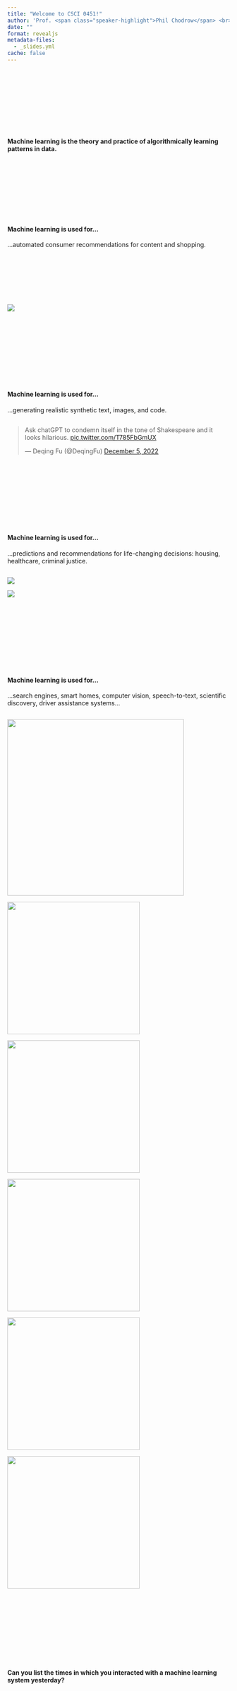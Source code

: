```yaml
---
title: "Welcome to CSCI 0451!"
author: 'Prof. <span class="speaker-highlight">Phil Chodrow</span> <br>Department of Computer Science<br>Middlebury College'  
date: ""
format: revealjs
metadata-files: 
  - _slides.yml
cache: false
---
```


## {.bg1}

<br> <br> <br> <br> <br> <br> <br> 

#### Machine learning is the theory and practice of algorithmically learning [patterns in data]{.alert}. 

## {.split-33}

::: {.column .bg1}

<br> <br> <br> <br> <br> <br> 

#### Machine learning is used for...

...automated consumer recommendations for content and shopping.

:::

::: {.column .bg0}


<br> <br> <br> <br> <br> 

::: {.stretch}
![](../assets/img/figs/netflix-rec.jpeg)
:::


:::

## {.split-33}

::: {.column .bg1}

<br> <br> <br> <br> <br> <br> 

#### Machine learning is used for...

...generating realistic synthetic text, images, and code. 


:::

::: {.column .bg0}


::: {.absolute top=25 left=75 width=800}

<blockquote class="twitter-tweet"><p lang="en" dir="ltr">Ask chatGPT to condemn itself in the tone of Shakespeare and it looks hilarious. <a href="https://t.co/T785FbGmUX">pic.twitter.com/T785FbGmUX</a></p>&mdash; Deqing Fu (@DeqingFu) <a href="https://twitter.com/DeqingFu/status/1599682153201401856?ref_src=twsrc%5Etfw">December 5, 2022</a></blockquote> <script async src="https://platform.twitter.com/widgets.js" charset="utf-8"></script>

:::

:::

## {.split-33}

::: {.column .bg1}

<br> <br> <br> <br> <br> <br> 

#### Machine learning is used for...

...predictions and recommendations for life-changing decisions: housing, healthcare, criminal justice.   

:::

::: {.column .bg0}


::: {.stretch}
![](../assets/img/figs/realpage-banner.png)
:::

::: {.stretch}
![](../assets/img/figs/realpage-unbiased.png)
:::

:::

## {.split-33}

::: {.column .bg1}

<br> <br> <br> <br> <br> <br> 

#### Machine learning is used for...

...search engines, smart homes, computer vision, speech-to-text, scientific discovery, driver assistance systems...

:::

::: {.column .bg0}


![](https://upload.wikimedia.org/wikipedia/commons/thumb/c/c1/Google_Homepage.svg/640px-Google_Homepage.svg.png){.absolute top=200 left=0 width=400 }
 
![](https://images.tmcnet.com/tmc/misc/articles/image/2018-jun/6799911737-smart-home1-1000x536.png){.absolute top=250 right=10 width=300 }

![](https://miro.medium.com/max/1400/1*8gmgaAkFdI-9OHY5cA93xQ.png){.absolute top=10 left=10 width=300 }

![](https://www.voicereport.ai/wp-content/uploads/2019/08/speech-to-text-software.png){.absolute top=10 right=10 width=300 }

![](../assets/img/figs/ml-protein-folding.png){.absolute bottom=10 left=10 width=300 }
 

![](https://www.einfochips.com/blog/wp-content/uploads/2018/07/experience-safe-and-smart-driving-with-vision-based-advanced-driver-assistance-systems-adas-featured.jpg){.absolute bottom=10 right=10 width=300}
:::

## {.bg3}

<br> <br> <br> <br> <br> <br> <br>  


#### Can you list the times in which you interacted with a machine learning system [yesterday]{.alert}?
 

## {.bg2}

<br> <br> <br> <br> <br> <br> <br>  <br>  

### How is [this course]{.alert} going to go?



## {.split-33}

::: {.column .bg1}

<br> <br> <br> <br> <br> <br> <br> 

#### Rough, [tentative]{.alert} plan for the semester

:::


::: {.column .bg0}

###### Fundamentals of prediction (~6 weeks)  

- Core math concepts
- Optimization ("the algorithms")
- How to help models generalize
- Formal definitions of bias and fairness

###### Unsupervised methods (~1 week)

- Clustering
- Dimensionality reduction

###### Deep Learning (~4 weeks)

- Image classification
- Text generation
- Word embedding


###### Project Presentations (~1 week)

:::


## {.split-33}

::: {.column .bg1}

<br> <br> <br> <br> <br> <br> <br> 

### Most Days

:::

::: {.column .bg0}

###### Warmup Activity

- Complete ahead of time. 
- Reinforces content from readings and connects them to lecture. 
- Present in groups of 4-5. 
- Random presenter presents to the group. 

###### Lecture 

- Math
- Live-coding
- Your questions and ideas!

###### Close-Out Activity

- In same groups as warmup.
- Practices content from lecture. 

:::

## {.split-33}

::: {.column .bg1}

<br> <br> <br> <br> <br> <br> <br> 

#### Activities and assignments

:::

::: {.column .bg0}

###### Blog Posts

- Aim for ~1 per week. 
- Involves implementation, experiments, and discussion. 
- Published on your blog. 

###### Daily Warmup Activities

- Relatively quick **when you've done the readings**.
- One (random) person each day will present to 4-5 classmates. 
- Connects readings to lecture. 

###### Project

- In groups of your choosing. 
- Work on it throughout the semester, presentations in last week. 
- We'll have activities etc. to help you pick a path. 

:::

## {.split-50}

::: {.column .bg1}

<br> <br> 

### Blog Posts

- Implement algorithms in source (`.py`) files. 
- Perform experiments in Jupyter notebooks. 
- Create figures, add expository prose, etc. 
- Render your notebooks into a blog using the Quarto publishing engine. 
- Host source code and rendered blog on GitHub. 

:::

::: {.column .bg0}

<br> 

::: {.stretch}
![](../assets/img/figs/blog.png)
:::

:::

## {background-image="../assets/img/figs/blog-stack.png" background-size="contain"}

## {.split-33}

::: {.column .bg1}

<br> <br> <br> <br> <br> <br> <br> 

#### Feedback on blog posts via Hypothes.is

:::

::: {.column .bg0}

::: {.stretch}

<br> <br> <br> 

![](../assets/img/figs/annotations.png)

:::
:::


## {.split-33}

::: {.column .bg1}

<br> <br> <br> <br> <br> <br> <br> 

#### Feedback on source code 

:::

::: {.column .bg0}

::: {.stretch}

<br> <br> <br> 

![](../assets/img/figs/annotations-github.png)

:::
:::


## {.split-33}

::: {.column .bg1}

<br> <br> <br> <br> <br> <br> <br> 

#### Readings and Warmups

Do them! *Some readings are optional.*

:::

::: {.column .bg0}


<iframe data-src="https://middlebury-csci-0451.github.io/CSCI-0451/schedule.html" width=900 height=600></iframe>

:::



## {.bg2}

<br> <br> <br> <br> <br> <br> <br> <br> 

### [Collaborative]{.alert} Grading

## {.split-33}

::: {.column .bg1}

<br> <br> <br> <br> <br> <br> <br> 

#### [Collaborative]{.alert} Grading

:::


::: {.column .bg0}


###### **Initialization:** 

::: {.incremental}

- You set goals for your learning and achievement (in week 2).

:::

###### **Main Loop:**

::: {.incremental}

- You attend class, participate in activities, and complete assignments.  
- You get feedback on your assignments from me and the TAs, and you **revise**.
- You reflect on your learning and achievement at different points throughout the course. 

:::

###### **At End Of Course:**

::: {.incremental}

- You [**propose a letter grade**]{.alert} that reflects your learning and achievement, and discuss it with me. 

:::

###### [Individual assignments don't get scores, points, or grades--just feedback.]{.fragment}

:::




## {.bg1 .smaller}

### Collaborative Grading

<br> <br> 

|  | [Opportunity]{.alert} | [*Challenge*]{.alert-3} | 
|---------|:-----|:------|
| No points,  no averages      | You can focus on **feedback** and **set your own goals**.   |    *You need to motivate based on your interest in the class* |
| Resubmit assignments      | One of the **best ways to learn**   | *Need to read feedback and prioritize time for revisions* |
| Can skip assignments     | No busy work -- work on what's valuable **to you**.  | *Still need to work enough to learn and meet your goals* |
| No hard due-dates       | Don't ask for extensions, take the time you need   |  *Need to keep yourself on pace to achieve your goals*  |
: {tbl-colwidths="[20,37,37]"}

## {.split-50}

::: {.column .bg1}

#### What a Grade Sounds Like... 

[**A**]{.alert}: *I am ready to take the theory, techniques, and ideas of this course into my endeavours outside this classroom: future classes, projects, hobbies, career.*

[**B**]{.alert}: *With help or review, I might be able to take some of what I learned outside this classroom.*

[**C**]{.alert}: *I showed up and did stuff, but I don't really see any ways to take what I learned outside this classroom.*

[**D-F**]{.alert}: *I didn't really show up or do much.*

:::

::: {.column .bg0}
#### Work Expected [Work Expected]{.hide}

I am very likely to accept your proposed grade in the course if you EITHER: 

- Complete **most assignments** to a high standard (including revisions) OR
- Work for **~10 productive hours per week** outside of class OR
- Do some of the assignments I give you and also **some other things** (that you propose) that are relevant to the course learning goals.

:::



## {.bg3}


<br> <br> <br> <br> <br> 

#### What is something that makes you feel [excited]{.alert} or [empowered]{.alert} about collaborative grading? 

#### What is something that makes you feel [nervous]{.alert-4} or [confused]{.alert-4} about collaborative grading?  




## {.bg2}

<br> <br> <br> <br> <br> <br> <br>  <br>  

### What I [expect]{.alert} from you now 

## {.split-50}

::: {.column .bg1}

#### CS Stuff

You can write moderately-complex, [object-oriented software]{.alert}. 

You are comfortable reading [software documentation]{.alert} and [researching]{.alert} how to perform a task that you haven't seen before. 

You know what a [terminal]{.alert} is and how to perform simple operations at the command line. 

You have experience [debugging]{.alert} your code and you are ready to do it a lot more. 

:::

::: {.column .bg0}

#### Math Stuff

You remember most of MATH 0200 and CSCI 0200: 

- Matrix multiplication and inner products
- Everything about $\mathbf{A}\mathbf{x} = \mathbf{b}$.  
- Visualizing linear spaces. 
- Eigenvalues, eigenvectors, positive-definite matrices. 
- Derivatives, critical points of functions. 
- Sample spaces, probability distribution functions. 
- Random variables, mean and variance. 
- Conditional probability and expectations. 

You are ready to [look up]{.alert-2} what you don't remember. 

:::


<!-- 
## {.split-50}

::: {.column .bg1}

#### Linear Algebra

- Matrix multiplication. 
- Inner products: $$\langle \mathbf{x}, \mathbf{y} \rangle = \mathbf{x} \cdot \mathbf{y} = \mathbf{x}^T \mathbf{y} \triangleq \sum_{i = 1}^{p} x_i y_i\;. $$ 
- Norms: $\lVert \mathbf{x} \rVert_2^2 \triangleq \langle \mathbf{x}, \mathbf{x} \rangle\;.$
- Everything about $\mathbf{A}\mathbf{x} = \mathbf{b}$.  
- Eigenvalues, eigenvectors, positive-definite matrices. 
- Matrix inverses. 
- Visualizing low-dimensional linear and affine spaces. 
- [Doing it in Python with numpy]{.alert} (we will learn along the way). 

::: 

::: {.column .bg0}

#### Other Math 

###### **Probability** (from CSCI 0200)
- Sample spaces, probability distribution functions. 
- Conditional probability. 
- Random variables, mean and variance. 
- (Conditional) expectation. 

###### **Calculus** 

- Fearless differentiation. 
- Critical points of functions when $f'(x) = 0$. 

::: -->


## {.split-50 }

::: {.column .bg0}

### NYT, 1957

<br> <br>

::: {.stretch}
![](../assets/img/figs/perceptron-nyt.jpeg)
:::

:::


::: {.column .bg0}

::: {.fragment}

#### What We Are Actually Talking About

```python
#| echo: false
#| cache: false
#| fig-width: 10
#| fig-height: 1

import numpy as np
from matplotlib import pyplot as plt
np.random.seed(123)

plt.rcParams["figure.figsize"] = (7, 4)


X1 = np.random.normal(0, 1, 100)
X2 = np.random.normal(0, 1, 100)
 
Y1 = np.random.normal(0, 1, 100)*.5+3
Y2 = np.random.normal(0, 1, 100)*.5+3

p = plt.scatter(X1, X2, color = "orange", alpha = 0.5)
p = plt.scatter(Y1, Y2, color = "blue", alpha = 0.5)

plt.plot([0.3, 4.3], [3.3, -0.7], color = "black")
``` 

$$\mathbf{w}^{(t+1)} = \mathbf{w}^{(t)} + \mathbb{1}(y_i \langle \mathbf{w}^{(t)}, \mathbf{x}_i \rangle < 0)y_i \mathbf{x}_i$$

:::
:::




## {.split-50}

::: {.column .bg0}

### NYT, 2022


![](../assets/img/figs/language-model-nyt-face.png){width=200}
![](../assets/img/figs/language-model-nyt.png){width=300}


:::

::: {.column .bg0}

::: {.fragment}

#### What We Are Actually Talking About

![](https://imgs.xkcd.com/comics/machine_learning.png)

<br> 

[[xkcd](https://xkcd.com/1838/)]{.footnote}

:::

:::


## {.bg1}

<br> <br> <br> <br> <br> <br> <br>

##### Most of all, I expect that you are ready to make thoughtful decisions to [guide your own learning]{.alert} in this course. 


## {.bg3}

<br> <br> <br> <br> <br> <br> <br>

##### Based on what you know about the course so far, what are some ways that [success]{.alert} might look like [for you]{.alert-4}?


<!-- ## {background-image="../assets/img/figs/regions.gif" background-size="contain"}

## {background-image="../assets/img/figs/final-regions.png" background-size="contain"} -->